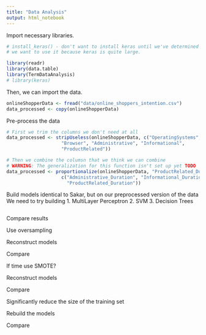 ```yaml
---
title: "Data Analysis"
output: html_notebook
---
```


Import necessary libraries.

```r

# install_keras() - don't want to install keras until we've determined
# we want to use it because keras is quite large.

library(readr)
library(data.table)
library(TermDataAnalysis)
# library(keras)


```

Then, we can import the data.

```r
onlineShopperData <- fread("data/online_shoppers_intention.csv")
data_processed <- copy(onlineShopperData)
```


Pre-process the data
```r

# First we trim the columns we don't need at all
data_processed <- stripUseless(onlineShopperData, c("OperatingSystems", 
                    "Browser", "Administrative", "Informational", 
                    "ProductRelated"))

# Then we combine the columsn that we think we can combine
# WARNING: The generalization for this function isn't set up yet TODO
data_processed <- proportionalize(onlineShopperData, "ProductRelated_Duration", 
                    c("Administrative_Duration", "Informational_Duration", 
                      "ProductRelated_Duration"))

```


Build models identical to Sakar, but on our preprocessed version of the data
We need to try building 
1. MultiLayer Perceptron
2. SVM
3. Decision Trees
```r




```

Compare results

Use oversampling

Reconstruct models

Compare

If time use SMOTE?

Reconstruct models

Compare

Significantly reduce the size of the training set

Rebuild the models 

Compare


